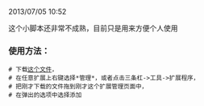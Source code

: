 <p class="metas">2013/07/05 10:52</p>
这个小脚本还非常不成熟，目前只是用来方便个人使用

=== 使用方法： ===

 # 下载[[http:code/zhyy.user.js|这个文件]]，
 # 在任意扩展上右键选择*管理*，或者点击三条杠->工具->扩展程序，
 # 把刚才下载的文件拖到刚才这个扩展管理页面中，
 # 在弹出的选项中选择添加
